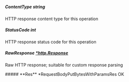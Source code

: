 
##### **ContentType** string
HTTP response content type for this operation

##### **StatusCode** int
HTTP response status code for this operation

##### **RawResponse** [*http.Response](https://pkg.go.dev/net/http#Response)
Raw HTTP response; suitable for custom response parsing

<Collapsible>
    ##### **Res** *RequestBodyPutBytesWithParamsRes
    OK
    <Collapsible.Break/>
    <RequestBodyPutBytesWithParamsRes/>
</Collapsible>

